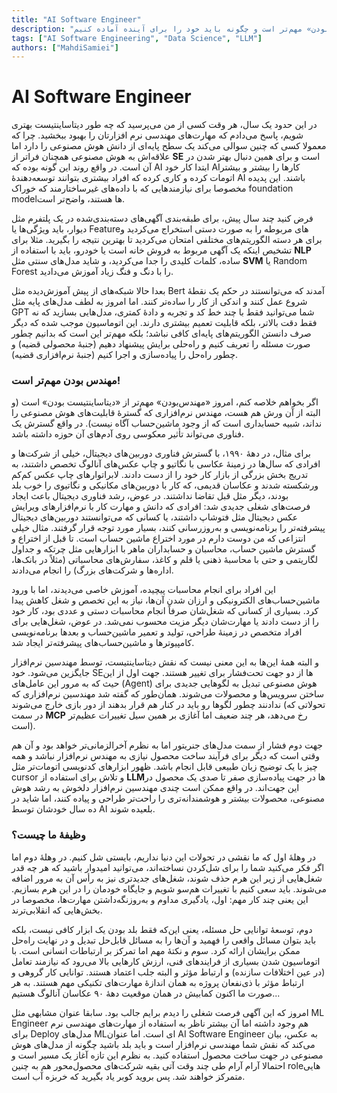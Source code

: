 ```yaml
---
title: "AI Software Engineer"
description: "نگاهی به تحولات شغلی در عصر هوش مصنوعی و چگونگی تغییر نقش مهندسان نرم‌افزار و دیتاساینتیست‌ها. چرا «مهندس‌بودن» امروز از «دیتاساینتیست‌بودن» مهم‌تر است و چگونه باید خود را برای آینده آماده کنیم."
tags: ["AI Software Engineering", "Data Science", "LLM"]
authors: ["MahdiSamiei"]
---
```


# AI Software Engineer
در این حدود یک سال، هر وقت کسی از من می‌پرسید که چه طور دیتاساینتیست بهتری شویم، پاسخ می‌دادم که مهارت‌های مهندسی نرم افزارتان را بهبود ببخشید. چرا که معمولا کسی که چنین سوالی می‌کند یک سطح پایه‌ای از دانش هوش مصنوعی را دارد اما علاقه‌اش به هوش مصنوعی همچنان فراتر از
<Tooltip tip="Software Engineering"><span>**SE**</span></Tooltip>
است و برای همین دنبال بهتر شدن در آن است. در واقع روند این گونه بوده که AI ابتدا کار خود AIکارها را بیشتر و بیشتر اتومات کرده و کاری کرده که افراد بیشتری بتوانند توسعه‌دهندهٔ AI باشند. این پدیده مخصوصا برای نیازمندهایی که با داده‌های غیرساختارمند که خوراک foundation model‌ها هستند، واضح‌تر است. 

فرض کنید چند سال پیش، برای طبقه‌بندی آگهی‌های دسته‌بندی‌شده در یک پلتفرم مثل دیوار، باید ویژگی‌ها یا Featureهای مربوطه را به صورت دستی استخراج می‌کردید و برای هر دسته الگوریتم‌های مختلفی امتحان می‌کردید تا بهترین نتیجه را بگیرید. مثلا برای تشخیص اینکه یک آگهی مربوط به فروش خانه است یا خودرو، باید با استفاده از
<Tooltip tip="Natural language processing"><span>**NLP**</span></Tooltip>
ساده، کلمات کلیدی را جدا می‌کردید، و شاید مدل‌های سنتی مثل
<Tooltip tip="Support Vector Machine"><span>**SVM**</span></Tooltip>
یا Random Forest را با دنگ و فنگ زیاد آموزش می‌دادید.

بعدا حالا شبکه‌های از پیش آموزش‌دیده مثل ‌Bert آمدند که می‌توانستند در حکم یک نقطهٔ شروع عمل کنند و اندکی از کار را ساده‌تر کنند. اما امروز به لطف مدل‌های پایه مثل GPT شما می‌توانید فقط با چند خط کد و تجربه و دادۀ کمتری، مدل‌هایی بسازید که نه فقط دقت بالاتر، بلکه قابلیت تعمیم بیشتری دارند. این اتوماسیون موجب شده که دیگر صرف دانستن الگوریتم‌های پایه‌ای کافی نباشد؛ بلکه مهم‌تر این است که بدانیم چطور صورت مسئله را تعریف کنیم و راه‌حلی برایش پیشنهاد دهیم (جنبۀ محصولی قضیه) و چطور راه‌حل را پیاده‌سازی و اجرا کنیم (جنبهٔ نرم‌افزاری قضیه).
### مهندس بودن مهم‌تر است!
اگر بخواهم خلاصه کنم، امروز «مهندس‌‌بودن» مهم‌تر از «دیتاساینتیست‌‌ بودن» است (و البته از آن ورش هم هست، مهندس نرم‌افزاری که گسترۀ قابلیت‌های هوش مصنوعی را نداند، شبیه حسابداری است که از وجود ماشین‌حساب آگاه نیست). در واقع گسترش یک فناوری می‌تواند تأثیر معکوسی روی آدم‌های آن حوزه داشته باشد.

برای مثال، در دههٔ ۱۹۹۰، با گسترش فناوری دوربین‌های دیجیتال، خیلی از شرکت‌ها و افرادی که سال‌ها در زمینهٔ عکاسی با نگاتیو و چاپ عکس‌های آنالوگ تخصص داشتند، به تدریج بخش بزرگی از بازار کار خود را از دست دادند. لابراتوارهای چاپ عکس کم‌کم ورشکسته شدند و عکاسان قدیمی، که کار با دوربین‌های مکانیکی و نگاتیوی را خوب بلد بودند، دیگر مثل قبل تقاضا نداشتند. در عوض، رشد فناوری دیجیتال باعث ایجاد فرصت‌های شغلی جدیدی شد: افرادی که دانش و مهارت کار با نرم‌افزارهای ویرایش عکس دیجیتال مثل فتوشاپ داشتند، یا کسانی که می‌توانستند دوربین‌های دیجیتال پیشرفته‌تر را برنامه‌نویسی و به‌روزرسانی کنند، بسیار مورد توجه قرار گرفتند. مثال خیلی انتزاعی که من دوست دارم در مورد اختراع ماشین حساب است. تا قبل از اختراع و گسترش ماشین حساب، محاسبان و حسابداران ماهر با ابزارهایی مثل چرتکه و جداول لگاریتمی و حتی با محاسبهٔ ذهنی یا قلم و کاغذ، سفارش‌های محاسباتی (مثلاً در بانک‌ها، اداره‌ها و شرکت‌های بزرگ) را انجام می‌دادند.

این افراد برای انجام محاسبات پیچیده، آموزش خاصی می‌دیدند، اما با ورود ماشین‌حساب‌های الکترونیکی و ارزان شدن آن‌ها، نیاز به این تخصص و شغل کاهش پیدا کرد. بسیاری از کسانی که شغل‌شان صرفاً انجام محاسبات دستی و عددی بود، کار خود را از دست دادند یا مهارت‌شان دیگر مزیت محسوب نمی‌شد. در عوض، شغل‌هایی برای افراد متخصص در زمینهٔ طراحی، تولید و تعمیر ماشین‌حساب و بعدها برنامه‌نویسی کامپیوترها و ماشین‌حساب‌های پیشرفته‌تر ایجاد شد.

و البته همۀ این‌ها به این معنی نیست که نقش دیتاساینتیست، توسط مهندسین نرم‌افزار جایگزین می‌شود. خود SE‌ها از دو جهت تحت‌فشار برای تغییر هستند. جهت اول از این حیث که به مرور این عامل‌های (Agent) هوش مصنوعی تبدیل به لگوهایی جدیدی برای ساختن سرویس‌ها و محصولات می‌شوند. همان‌طور که گفته شد مهندسین نرم‌افزاری که ندادنند چطور لگو‌ها رو باید در کنار هم قرار بدهند از دور بازی خارج می‌شوند (تحولاتی که در سمت
<Tooltip tip="Model Context Protocol"><span>**MCP**</span></Tooltip>
رخ می‌دهد، هر چند ضعیف اما آغازی بر همین سیل تغییرات عظیم‌تر است).

جهت دوم فشار از سمت مدل‌های جنریتور اما به نظرم آخرالزمانی‌تر خواهد بود و آن هم وقتی است که دیگر برای فرآیند ساخت محصول نیازی به مهندس نرم‌افزار نباشد و همه چیز با یک توضیح زبان طبیعی قابل انجام باشد. ظهور ابزارهای کدنویسی اتومات‌تر مثل cursor و تلاش برای استفاده از
<Tooltip tip="Large Language Model"><span>**LLM**</span></Tooltip>ها در جهت پیاده‌سازی صفر تا صدی یک محصول در این جهت‌اند. در واقع ممکن است چندی مهندسین نرم‌افزار دلخوش به رشد هوش مصنوعی، محصولات بیشتر و هوشمندانه‌تری را راحت‌تر طراحی و پیاده‌ کنند، اما شاید در ده سال خودشان توسط AI بلعیده شوند.

###  وظیفۀ ما چیست؟
در وهلۀ اول که ما نقشی در تحولات این دنیا نداریم، بایستی شل کنیم. در وهلهٔ دوم اما اگر فکر می‌کنید شما را برای شل‌کردن نساخته‌اند، می‌توانید امیدوار باشید که هر چه قدر شغل‌هایی از زیر این هرم حذف شوند، شغل‌های جدیدتری نیز به رأس آن به مرور اضافه می‌شوند. باید سعی کنیم با تغییرات هم‌سو شویم و جایگاه خودمان را در این هرم بسازیم. این یعنی چند کار مهم: اول، یادگیری مداوم و به‌روزنگه‌داشتن مهارت‌ها، مخصوصا در بخش‌هایی که انقلابی‌ترند.

دوم، توسعۀ توانایی حل مسئله، یعنی این‌که فقط بلد بودن یک ابزار کافی نیست، بلکه باید بتوان مسائل واقعی را فهمید و آن‌ها را به مسائل قابل‌حل تبدیل و در نهایت راه‌حل‌ ممکن برایشان ارائه کرد. سوم و نکتۀ مهم اما تمرکز بر ارتباطات انسانی است. با اتوماسیون شدن بسیاری از فرایندهای فنی، ارزش کارهایی بالا می‌رود که نیازمند تعامل (در عین اختلافات سازنده) و ارتباط مؤثر و البته جلب اعتماد هستند. توانایی کار گروهی و ارتباط مؤثر با ذی‌نفعان پروژه به همان اندازۀ مهارت‌های تکنیکی مهم هستند. به هر صورت ما اکنون کمابیش در همان موقعیت دههٔ  ۹۰ عکاسان آنالوگ هستیم...

امروز که این آگهی فرصت شغلی را دیدم برایم جالب بود. سابقا عنوان مشابهی مثل ML Engineer هم وجود داشته اما آن بیشتر ناظر به استفاده از مهارت‌های مهندسی نرم برای Deploy مدل‌های ML‌ای است. اما عنوان AI Software Engineer به عکس، بیان می‌کند که نقش شما مهندسی نرم‌افزار است و باید بلد باشید چگونه از مدل‌های هوش مصنوعی در جهت ساخت محصول استفاده کنید. به نظرم این تازه آغاز یک مسیر است و احتمالا آرام آرام طی چند وقت آتی بقیه شرکت‌های محصول‌محور هم به چنین role‌هایی متمرکز خواهند شد. پس بروید کوبر یاد بگیرید که خربزه آب است.
